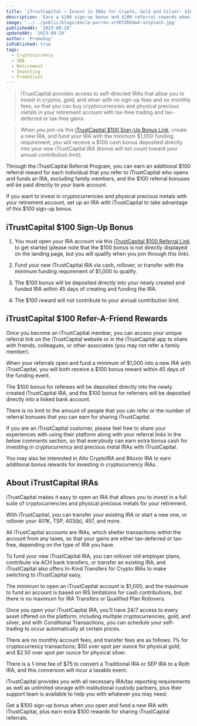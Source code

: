 ```yaml
---
title: 'iTrustCapital – Invest in IRAs for Crypto, Gold and Silver: $100 Sign-Up Bonus + $100 Referrals'
description: 'Earn a $100 sign-up bonus and $100 referral rewards when you open and fund a new IRA to invest in crypto and precious metals with iTrustCapital.'
image: '../../public/blogs/emile-perron-xrVDYZRGdw4-unsplash.jpg'
publishedAt: '2023-09-29'
updatedAt: '2023-09-29'
author: 'PromoGuy'
isPublished: true
tags:
  - Cryptocurrency
  - IRA
  - Retirement
  - Investing
  - Promotions
---
```


> iTrustCapital provides access to self-directed IRAs that allow you to invest in cryptos, gold, and silver with no sign-up fees and no monthly fees, so that you can buy cryptocurrencies and physical precious metals in your retirement account with tax-free trading and tax-deferred or tax-free gains.

> When you join via this [iTrustCapital $100 Sign-Up Bonus Link](https://itrustcapital.com), create a new IRA, and fund your IRA with the minimum $1,000 funding requirement, you will receive a $100 cash bonus deposited directly into your new iTrustCapital IRA (bonus will not count toward your annual contribution limit).

Through the iTrustCapital Referral Program, you can earn an additional $100 referral reward for each individual that you refer to iTrustCapital who opens and funds an IRA, excluding family members, and the $100 referral bonuses will be paid directly to your bank account.

If you want to invest in cryptocurrencies and physical precious metals with your retirement account, set up an IRA with iTrustCapital to take advantage of this $100 sign-up bonus.

## iTrustCapital $100 Sign-Up Bonus

1. You must open your IRA account via this [iTrustCapital $100 Referral Link](https://itrustcapital.com) to get started (please note that the $100 bonus is not directly displayed on the landing page, but you will qualify when you join through this link).

2. Fund your new iTrustCapital IRA via cash, rollover, or transfer with the minimum funding requirement of $1,000 to qualify.

3. The $100 bonus will be deposited directly into your newly created and funded IRA within 45 days of creating and funding the IRA.

4. The $100 reward will not contribute to your annual contribution limit.

## iTrustCapital $100 Refer-A-Friend Rewards

Once you become an iTrustCapital member, you can access your unique referral link on the iTrustCapital website or in the iTrustCapital app to share with friends, colleagues, or other associates (you may not refer a family member).

When your referrals open and fund a minimum of $1,000 into a new IRA with iTrustCapital, you will both receive a $100 bonus reward within 45 days of the funding event.

The $100 bonus for referees will be deposited directly into the newly created iTrustCapital IRA, and the $100 bonus for referrers will be deposited directly into a linked bank account.

There is no limit to the amount of people that you can refer or the number of referral bonuses that you can earn for sharing iTrustCapital.

If you are an iTrustCapital customer, please feel free to share your experiences with using their platform along with your referral links in the below comments section, so that everybody can earn extra bonus cash for investing in cryptocurrency and precious metal IRAs with iTrustCapital.

You may also be interested in Alto CryptoIRA and Bitcoin IRA to earn additional bonus rewards for investing in cryptocurrency IRAs.

## About iTrustCapital IRAs

iTrustCapital makes it easy to open an IRA that allows you to invest in a full suite of cryptocurrencies and physical precious metals for your retirement.

With iTrustCapital, you can transfer your existing IRA or start a new one, or rollover your 401K, TSP, 403(b), 457, and more.

All iTrustCapital accounts are IRAs, which shelter transactions within the account from any taxes, so that your gains are either tax-deferred or tax-free, depending on the type of IRA you have.

To fund your new iTrustCapital IRA, you can rollover old employer plans, contribute via ACH bank transfers, or transfer an existing IRA, and iTrustCapital also offers In-Kind Transfers for Crypto IRAs to make switching to iTrustCapital easy.

The minimum to open an iTrustCapital account is $1,000, and the maximum to fund an account is based on IRS limitations for cash contributions, but there is no maximum for IRA Transfers or Qualified Plan Rollovers.

Once you open your iTrustCapital IRA, you’ll have 24/7 access to every asset offered on the platform, including multiple cryptocurrencies, gold, and silver, and with Conditional Transactions, you can schedule your self-trading to occur automatically at certain prices.

There are no monthly account fees, and transfer fees are as follows: 1% for cryptocurrency transactions; $50 over spot per ounce for physical gold; and $2.50 over spot per ounce for physical silver.

There is a 1-time fee of $75 to convert a Traditional IRA or SEP IRA to a Roth IRA, and this conversion will incur a taxable event.

iTrustCapital provides you with all necessary IRA/tax reporting requirements as well as unlimited storage with institutional custody partners, plus their support team is available to help you with whatever you may need.

Get a $100 sign-up bonus when you open and fund a new IRA with iTrustCapital, plus earn extra $100 rewards for sharing iTrustCapital referrals.
